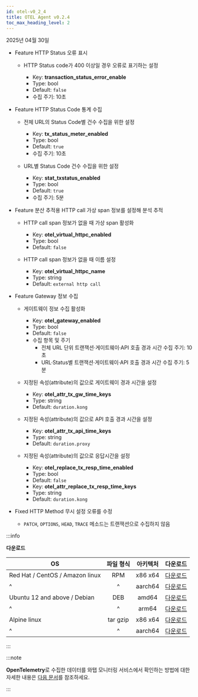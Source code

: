 ```yaml
---
id: otel-v0_2_4
title: OTEL Agent v0.2.4
toc_max_heading_level: 2
---
```


2025년 04월 30일

* <Status priority='1'>Feature</Status> HTTP Status 오류 표시

  * HTTP Status code가 400 이상일 경우 오류로 표기하는 설정

    * Key: **transaction_status_error_enable** 
    * Type: <span class='type'>bool</span> 
    * Default: `false`
    * 수집 주기: 10초

* <Status priority='1'>Feature</Status> HTTP Status Code 통계 수집

  * 전체 URL의 Status Code별 건수 수집을 위한 설정

    * Key: **tx_status_meter_enabled** 
    * Type: <span class='type'>bool</span> 
    * Default: `true`
    * 수집 주기: 10초

  * URL별 Status Code 건수 수집을 위한 설정 

    * Key: **stat_txstatus_enabled** 
    * Type: <span class='type'>bool</span> 
    * Default: `true`
    * 수집 주기: 5분

* <Status priority='1'>Feature</Status> 분산 추적용 HTTP call 가상 span 정보를 설정해 분석 추적

  * HTTP call span 정보가 없을 때 가상 span 활성화

    * Key: **otel_virtual_httpc_enabled** 
    * Type: <span class='type'>bool</span> 
    * Default: `false`

  * HTTP call span 정보가 없을 때 이름 설정 

    * Key: **otel_virtual_httpc_name** 
    * Type: <span class='type'>string</span> 
    * Default: `external http call`

* <Status priority='1'>Feature</Status> Gateway 정보 수집

  * 게이트웨이 정보 수집 활성화

    * Key: **otel_gateway_enabled** 
    * Type: <span class='type'>bool</span> 
    * Default: `false`
    * 수집 항목 및 주기  
      * 전체 URL 단위 트랜잭션·게이트웨이·API 호출 경과 시간 수집 주기: 10초  
      * URL·Status별 트랜잭션·게이트웨이·API 호출 경과 시간 수집 주기: 5분

  * 지정된 속성(attribute)의 값으로 게이트웨이 경과 시간을 설정

    * Key: **otel_attr_tx_gw_time_keys** 
    * Type: <span class='type'>string</span> 
    * Default: `duration.kong`

  * 지정된 속성(attribute)의 값으로 API 호출 경과 시간을 설정 

    * Key: **otel_attr_tx_api_time_keys** 
    * Type: <span class='type'>string</span> 
    * Default: `duration.proxy`

  * 지정된 속성(attribute)의 값으로 응답시간을 설정  

    * Key: **otel_replace_tx_resp_time_enabled** 
    * Type: <span class='type'>bool</span> 
    * Default: `false`  
    * Key: **otel_attr_replace_tx_resp_time_keys** 
    * Type: <span class='type'>string</span> 
    * Default: `duration.kong`


* <Status priority='0'>Fixed</Status> HTTP Method 무시 설정 오류를 수정

  * `PATCH`, `OPTIONS`, `HEAD`, `TRACE` 메소드는 트랜잭션으로 수집하지 않음


:::info

**다운로드**

| OS | 파일 형식 | 아키텍처 | 다운로드 |
| - | :-: | :-: | :-: |
| Red Hat / CentOS / Amazon linux | RPM | x86 x64 | [다운로드](http://repo.whatap.io/centos/6/x86_64/whatap-otel-0.2-4.x86_64) |
| \^ | \^ | aarch64 | [다운로드](http://repo.whatap.io/centos/7/aarch64/whatap-otel-0.2-4.aarch64.rpm) |
| Ubuntu 12 and above / Debian | DEB | amd64 | [다운로드](http://repo.whatap.io/debian/unstable/whatap-otel_0.2.4_amd64.deb) |
| \^ | \^ | arm64 | [다운로드](http://repo.whatap.io/debian/unstable/whatap-otel_0.2.4_arm64.deb) |
| Alpine linux | tar gzip | x86 x64 | [다운로드](http://repo.whatap.io/alpine/x86_64/whatap-otel-0.2.4.tar.gz) |
| \^ | \^ | aarch64 | [다운로드](http://repo.whatap.io/alpine/aarch64/whatap-otel-0.2.4.tar.gz) |

:::

:::note

**OpenTelemetry**로 수집한 데이터를 와탭 모니터링 서비스에서 확인하는 방법에 대한 자세한 내용은 [다음 문서](../../opentelemetry/introduction)를 참조하세요.

:::